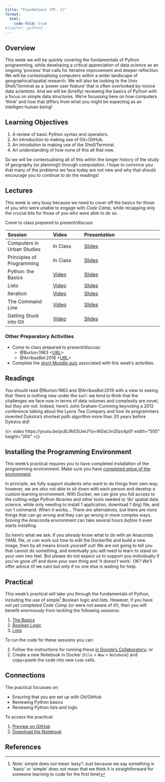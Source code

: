 ```yaml
---
title: "Foundations (Pt. 1)"
format:
  html:
    code-fold: true
#jupyter: python3
---
```


## Overview

This week we will be quickly covering the fundamentals of Python programming, while developing a critical appreciation of data science as an ongoing 'process' that calls for iterative improvement and deeper reflection. We will be contextualising computers within a wider landscape of geographical/spatial research. We will also be looking to the Unix Shell/Terminal as a 'power user feature' that is often overlooked by novice data scientists. And we will be (briefly) reviewing the basics of Python with a focus on simple data structures. We're focussing here on how computers 'think' and how that differs from what you might be expecting as an intelligen human being! 

::: {.callout-important}
## Learning Objectives

1. A review of basic Python syntax and operators.
2. An introduction to making use of Git+GitHub.
3. An introdution to making use of the Shell/Terminal.
4. An understanding of how none of this all that new.
::: 

So we will be contextualising all of this within the longer history of the study of geography (or planning!) through computation. I hope to convince you that many of the problems we face today are _not_ new and why that should encourage you to continue to do the readings!

## Lectures

This week is very busy because we need to cover off the basics for those of you who were unable to engage with *Code Camp*, while recapping only the crucial bits for those of you who *were* able to do so.

Come to class prepared to present/discuss:

| Session | Video | Presentation | 
| :------ | :---- | :----------- | 
| Computers in Urban Studies | In Class | [Slides](../lectures/2.1-Computers_in_Planning_and_Geography.qmd) | 
| Principles of Programming | In Class | [Slides](../lectures/2.2-Principles_of_Programming.qmd) | 
| Python: the Basics | [Video]({{< var vids.basics >}}) | [Slides](../lectures/2.3-Python_the_Basics.qmd) | 
| Lists | [Video]({{< var vids.lists >}})  | [Slides](../lectures/2.4-Lists.qmd) | 
| Iteration| [Video]({{< var vids.iteration >}}) | [Slides](../lectures/2.5-Iteration.qmd) | 
| The Command Line | [Video]({{< var vids.cli >}}) | [Slides](../lectures/2.6-The_Command_Line.qmd) | 
| Getting Stuck into Git | [Video]({{< var vids.git >}}) | [Slides](../lectures/2.7-Git.qmd) | 

### Other Preparatory Activities

- Come to class prepared to present/discuss:
  - @Burton:1963 <[URL](https://doi.org/10.1111/j.1541-0064.1963.tb00796.x)>
  - @ArribasBel:2018 <[URL](https://doi.org/10.1111/gec3.12403)>
- Complete the [short Moodle quiz]({{< var quiz.week2 >}}) associated with this week's activities.

::: {.callout-tip}
## Readings

You should read @Burton:1963 and @ArribasBel:2018 with a view to seeing that 'there is nothing new under the sun': we tend to think that the challenges we face now in terms of data volumes and complexity are novel, but *they are not*. Indeed, here's John Graham-Cumming keynoting a 2012 conference talking about the Lyons Tea Company and how its programmers invented Dykstra's shortest path algorithm more than 20 years before Dykstra did!

:::

{{< video https://youtu.be/pcBJfkE5UwU?si=l6GeLIm2Ilzs4p0f width="500" height="350" >}}

## Installing the Programming Environment

:::{.callout-warning}
This week's practical requires you to have completed installation of the programming environment. Make sure you have [completed setup of the environment](https://jreades.github.io/sds_env/setup/env.html).
:::

In principle, we fully support students who want to do things their own way; however, we are *also* not able to sit down with each person and develop a custom learning environment. With Docker, we can give you full access to the cutting-edge Python libraries and other tools needed to 'do' spatial data science, while only needing to install 1 application, download 1 (big) file, and run 1 command. When it works... There *are* alternatives, but there are *more* things that can go wrong and they can go wrong in more complex ways. Solving the Anaconda environment can take several hours _before_ it even starts installing. 

So here's what we ask: if you *already* know what to do with an Anaconda YAML file, or can work out how to edit the Dockerfile and build a new image, then by all means knock yourself out! We are _not_ going to tell you that cannot do something, and eventually you _will_ need to learn to stand on your own two feet. But please do not expect us to support you individually if you've gone off and done your own thing and 'it doesn't work'. OK? We'll offer advice (if we can) but only if no one else is waiting for help.

## Practical

This week's practical will take you through the fundamentals of Python, including the use of simple^[*Note*: simple does *not* mean 'easy'! Just because we say something is 'basic' or 'simple' does *not* mean that we think it is straightforward for someone learning to code for the first time!] Boolean logic and lists. However, if you have *not yet completed Code Camp* (or were not aware of it!), then you will benefit *enormously* from tackling the following sessions:

1. [The Basics](https://jreades.github.io/code-camp/lessons/The_Basics.html)
2. [Boolean Logic](https://jreades.github.io/code-camp/lessons/Boolean_Logic.html)
3. [Lists](https://jreades.github.io/code-camp/lessons/Lists.html)

To run the code for these sessions you can:

1. Follow the instructions for running these [in Google's Collaboratory](https://jreades.github.io/sds_env/req/code_camp.html); or 
2. Create a new Notebook in Docker (`File` > `New` > `Notebook`) and copy+paste the code into new `Code` cells.

::: {.callout-tip}
## Connections

The practical focusses on:

- Ensuring that you are set up with Git/GitHub
- Reviewing Python basics
- Reviewing Python lists and logic
:::

To access the practical:

1. [Preview on GitHub]({{< var module.prac > >}}practicals/Practical-02-Foundations_1.ipynb)
2. [Download the Notebook]({{< var module.raw >}}practicals/Practical-02-Foundations_1.ipynb)

## References
